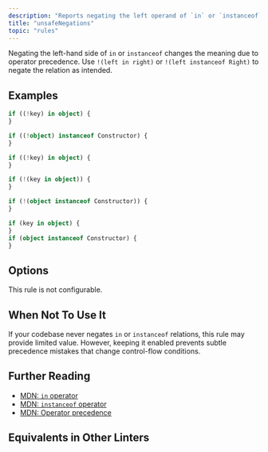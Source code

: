 ```yaml
---
description: "Reports negating the left operand of `in` or `instanceof` relations."
title: "unsafeNegations"
topic: "rules"
---
```



<RuleSummary plugin="ts" rule="unsafeNegations" />

Negating the left-hand side of `in` or `instanceof` changes the meaning due to operator precedence.
Use `!(left in right)` or `!(left instanceof Right)` to negate the relation as intended.

## Examples

<Tabs>
<TabItem label="❌ Incorrect">

```ts
if ((!key) in object) {
}

if ((!object) instanceof Constructor) {
}

if ((!key) in object) {
}
```

</TabItem>
<TabItem label="✅ Correct">

```ts
if (!(key in object)) {
}

if (!(object instanceof Constructor)) {
}

if (key in object) {
}
if (object instanceof Constructor) {
}
```

</TabItem>
</Tabs>

## Options

This rule is not configurable.

## When Not To Use It

If your codebase never negates `in` or `instanceof` relations, this rule may provide limited value.
However, keeping it enabled prevents subtle precedence mistakes that change control-flow conditions.

## Further Reading

- [MDN: `in` operator](https://developer.mozilla.org/en-US/docs/Web/JavaScript/Reference/Operators/in)
- [MDN: `instanceof` operator](https://developer.mozilla.org/en-US/docs/Web/JavaScript/Reference/Operators/instanceof)
- [MDN: Operator precedence](https://developer.mozilla.org/en-US/docs/Web/JavaScript/Reference/Operators/Operator_precedence)

## Equivalents in Other Linters

<RuleEquivalents pluginId="ts" ruleId="unsafeNegations" />
